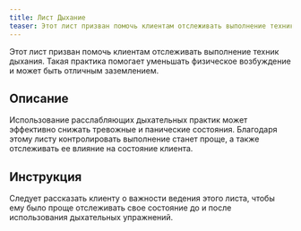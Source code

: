 ```yaml
---
title: Лист Дыхание
teaser: Этот лист призван помочь клиентам отслеживать выполнение техник дыхания. Такая практика помогает уменьшать физическое возбуждение и может быть отличным заземлением.
---
```


Этот лист призван помочь клиентам отслеживать выполнение техник дыхания. Такая практика помогает уменьшать физическое возбуждение и может быть отличным заземлением.


## Описание

Использование расслабляющих дыхательных практик может эффективно снижать
тревожные и панические состояния. Благодаря этому листу контролировать
выполнение станет проще, а также отслеживать ее влияние на состояние
клиента.

## Инструкция

Следует рассказать клиенту о важности ведения этого листа, чтобы ему
было проще отслеживать свое состояние до и после использования
дыхательных упражнений.
